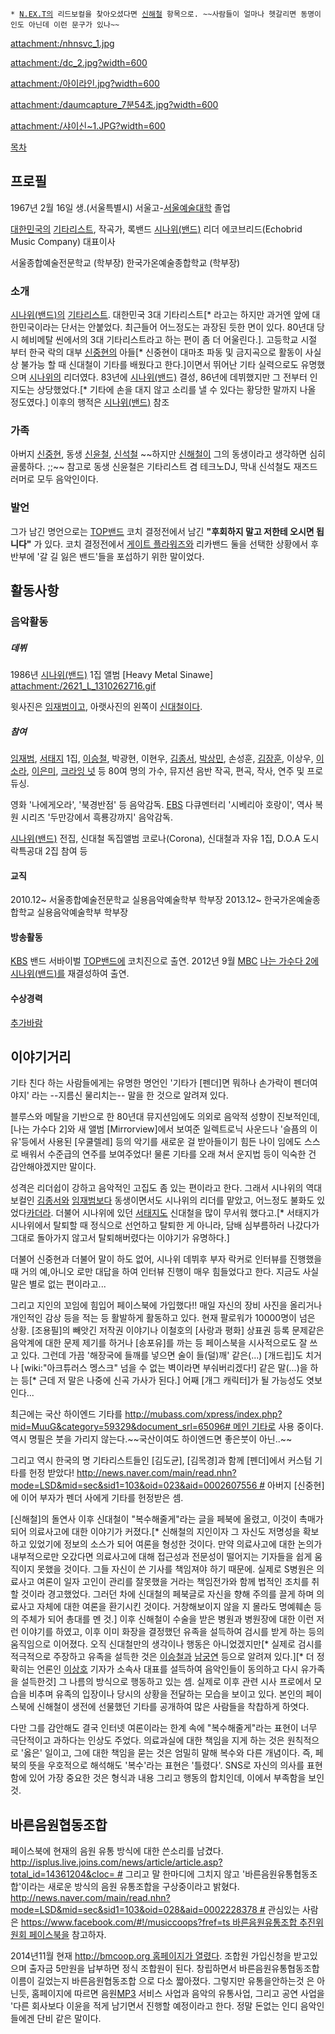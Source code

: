  * [[N.EX.T]]의 리드보컬을 찾아오셨다면 [[신해철]] 항목으로. ~~사람들이 얼마나 헷갈리면 동명이인도 아닌데 이런 문구가 있나~~

attachment:/nhnsvc_1.jpg

attachment:/dc_2.jpg?width=600

attachment:/아이라인.jpg?width=600

attachment:/daumcapture_7분54초.jpg?width=600

attachment:/샤이신~1.JPG?width=600

[[목차]]

== 프로필 == 

1967년 2월 16일 생.(서울특별시) 서울고-[[서울예술대학]] 졸업 

[[대한민국]]의 [[기타리스트]], 작곡가, 록밴드 [[시나위(밴드)]] 리더 
에코브리드(Echobrid Music Company) 대표이사 

서울종합예술전문학교 (학부장) 
한국가온예술종합학교 (학부장) 

=== 소개 === 

[[시나위(밴드)]]의 [[기타리스트]]. 대한민국 3대 기타리스트[* 라고는 하지만 과거엔 앞에 대한민국이라는 단서는 안붙었다. 최근들어 어느정도는 과장된 듯한 면이 있다. 80년대 당시 헤비메탈 씬에서의 3대 기타리스트라고 하는 편이 좀 더 어울린다.]. 고등학교 시절 부터 한국 락의 대부 [[신중현]]의 아들[* 신중현이 대마초 파동 및 금지곡으로 활동이 사실상 불가능 할 때 신대철이 기타를 배웠다고 한다.]이면서 뛰어난 기타 실력으로도 유명했으며 [[시나위]]의 리더였다. 83년에 [[시나위(밴드)]] 결성, 86년에 데뷔했지만 그 전부터 인지도는 상당했었다.[* 기타에 손을 대지 않고 소리를 낼 수 있다는 황당한 말까지 나올 정도였다.] 이후의 행적은 [[시나위(밴드)]] 참조 

=== 가족 === 

아버지 [[신중현]], 동생 [[신윤철]], [[신석철]] ~~하지만 [[신해철]]이 그의 동생이라고 생각하면 심히 골룸하다. ;;~~
참고로 동생 신윤철은 기타리스트 겸 테크노DJ, 막내 신석철도 재즈드러머로 모두 음악인이다.

=== 발언 === 

그가 남긴 명언으로는 [[TOP밴드]] 코치 결정전에서 남긴 '''"후회하지 말고 저한테 오시면 됩니다"''' 가 있다. 코치 결정전에서 [[게이트 플라워즈]]와 리카밴드 둘을 선택한 상황에서 후반부에 '갈 길 잃은 밴드'들을 포섭하기 위한 말이었다.

== 활동사항 == 

=== 음악활동 === 

===== 데뷔 ===== 

1986년 [[시나위(밴드)]] 1집 앨범 [Heavy Metal Sinawe] 
attachment:/2621_L_1310262716.gif

윗사진은 [[임재범]]이고, 아랫사진의 왼쪽이 [[신대철]]이다. 

===== 참여 ===== 

[[임재범]], [[서태지]] 1집, [[이승철]], 박광현, 이현우, [[김종서]], [[박상민]], 손성훈, [[김장훈]], 이상우, [[이소라]], [[이은미]], [[크라잉 넛]] 등 80여 명의 가수, 뮤지션 음반 작곡, 편곡, 작사, 연주 및 프로듀싱. 

영화 '나에게오라', '북경반점' 등 음악감독. 
[[EBS]] 다큐멘터리 '시베리아 호랑이', 역사 복원 시리즈 '두만강에서 흑룡강까지' 음악감독. 

[[시나위(밴드)]] 전집, 신대철 독집앨범 코로나(Corona), 신대철과 자유 1집, D.O.A  
도시락특공대 2집 참여 등 

==== 교직 ==== 

2010.12~ 서울종합예술전문학교 실용음악예술학부 학부장 
2013.12~ 한국가온예술종합학교 실용음악예술학부 학부장 

==== 방송활동 ==== 

[[KBS]] 밴드 서바이벌 [[TOP밴드]]에 코치진으로 출연. 
2012년 9월 [[MBC]] [[나는 가수다 2]]에 [[시나위(밴드)]]를 재결성하여 출연. 

==== 수상경력 ==== 

[[추가바람]]

== 이야기거리 ==
기타 친다 하는 사람들에게는 유명한 명언인 '기타가 [펜더]면 뭐하나 손가락이 펜더여야지' 라는 --지름신 물리치는-- 말을 한 것으로 알려져 있다. 

블루스와 메탈을 기반으로 한 80년대 뮤지션임에도 의외로 음악적 성향이 진보적인데, [나는 가수다 2]와 새 앨범 [Mirrorview]에서 보여준 일렉트로닉 사운드나 '슬픔의 이유'등에서 사용된 [우쿨렐레] 등의 악기를 새로운 걸 받아들이기 힘든 나이 임에도 스스로 배워서 수준급의 연주를 보여주었다! 물론 기타를 오래 쳐서 운지법 등이 익숙한 건 감안해야겠지만 말이다. 

성격은 리더쉽이 강하고 음악적인 고집도 좀 있는 편이라고 한다. 그래서 시나위의 역대 보컬인 [[김종서]]와 [[임재범]]보다 동생이면서도 시나위의 리더를 맡았고, 어느정도 불화도 있었다[[카더라]]. 더불어 시나위에 있던 [[서태지]]도 신대철을 많이 무서워 했다고.[* 서태지가 시나위에서 탈퇴할 때 정식으로 선언하고 탈퇴한 게 아니라, 담배 심부름하러 나갔다가 그대로 돌아가지 않고서 탈퇴해버렸다는 이야기가 유명하다.]

더불어 신중현과 더불어 말이 하도 없어, 시나위 데뷔후 부자 락커로 인터뷰를 진행했을 때 거의 예,아니오 로만 대답을 하여 인터뷰 진행이 매우 힘들었다고 한다. 지금도 사실 말은 별로 없는 편이라고...

그리고 지인의 꼬임에 힘입어 페이스북에 가입했다!! 매일 자신의 장비 사진을 올리거나 개인적인 감상 등을 적는 등 활발하게 활동하고 있다.  현재 팔로워가 10000명이 넘은 상황. [조용필]의 빼앗긴 저작권 이야기나 이철호의 [사랑과 평화] 상표권 등록 문제같은 음악계에 대한 문제 제기를 하거나 [송포유]를 까는 등 페이스북을 시사적으로도 잘 쓰고 있다. 그런데 가끔 '해장국에 들깨를 넣으면 술이 들(덜)깨' 같은(...) [개드립]도 치거나 [wiki:"아크튜러스 멩스크" 넘을 수 없는 벽이라면 부숴버리겠다!] 같은 말(...)을 하는 등[* 근데 저 말은 나중에 신곡 가사가 된다.] 어째 [개그 캐릭터]가 될 가능성도 엿보인다... 

최근에는 국산 하이엔드 기타를 [[http://mubass.com/xpress/index.php?mid=MuuG&category=59329&document_srl=65096# 메인 기타]]로 사용 중이다. 역시 명필은 붓을 가리지 않는다.~~국산이여도 하이엔드면 좋은붓이 아닌..~~

그리고 역시 한국의 명 기타리스트들인 [김도균], [김목경]과 함께 [펜더]에서 커스텀 기타를 헌정 받았다! [[http://news.naver.com/main/read.nhn?mode=LSD&mid=sec&sid1=103&oid=023&aid=0002607556 #]] 아버지 [신중현]에 이어 부자가 펜더 사에게 기타를 헌정받은 셈. 

[신해철]의 돌연사 이후 신대철이 "복수해줄게"라는 글을 페북에 올렸고, 이것이 촉매가 되어 의료사고에 대한 이야기가 커졌다.[* 신해철의 지인이자 그 자신도 저명성을 확보하고 있었기에 정보의 소스가 되어 여론을 형성한 것이다. 만약 의료사고에 대한 논의가 내부적으로만 오갔다면 의료사고에 대해 접근성과 전문성이 떨어지는 기자들을 쉽게 움직이지 못했을 것이다. 그들 자신이 쓴 기사를 책임져야 하기 때문에. 실제로 S병원은 의료사고 여론이 일자 고인이 관리를 잘못했을 거라는 책임전가와 함께 법적인 조치를 취할 것이라 경고했었다. 그러던 차에 신대철의 페북글로 자신을 향해 주의를 끌게 하며 의료사고 자체에 대한 여론을 환기시킨 것이다. 거창해보이지 않을 지 몰라도 명예훼손 등의 주체가 되어 총대를 멘 것.] 이후 신해철이 수술을 받은 병원과 병원장에 대한 이런 저런 이야기를 하였고, 이후 이미 화장을 결정했던 유족을 설득하여 검시를 받게 하는 등의 움직임으로 이어졌다. 오직 신대철만의 생각이나 행동은 아니었겠지만[* 실제로 검시를 적극적으로 주장하고 유족을 설득한 것은 [[이승철]]과 [[남궁연]] 등으로 알려져 있다.][* 더 정확히는 언론인 [[이상호]] 기자가 소속사 대표를 설득하여 음악인들이 동의하고 다시 유가족을 설득한것] 그 나름의 방식으로 행동하고 있는 셈. 실제로 이후 관련 시사 프로에서 모습을 비추며 유족의 입장이나 당시의 상황을 전달하는 모습을 보이고 있다. 본인의 페이스북에 신해철이 생전에 선물했던 기타를 공개하여 많은 사람들을 착찹하게 하엿다.

다만 그를 감안해도 결국 인터넷 여론이라는 한계 속에 "복수해줄게"라는 표현이 너무 극단적이고 과하다는 인상도 주었다. 의료과실에 대한 책임을 지게 하는 것은 원칙적으로 '옳은' 일이고, 그에 대한 책임을 묻는 것은 엄밀히 말해 복수와 다른 개념이다. 즉, 페북의 뜻을 우호적으로 해석해도 '복수'라는 표현은 '틀렸다'. SNS로 자신의 의사를 표현함에 있어 가장 중요한 것은 형식과 내용 그리고 행동의 합치인데, 이에서 부족함을 보인 것.

== 바른음원협동조합 == 
페이스북에 현재의 음원 유통 방식에 대한 쓴소리를 남겼다. [[http://isplus.live.joins.com/news/article/article.asp?total_id=14361204&cloc= #]] 그리고 말 한마디에 그치지 않고 '바른음원유통협동조합'이라는 새로운 방식의 음원 유통조합을 구상중이라고 밝혔다. [[http://news.naver.com/main/read.nhn?mode=LSD&mid=sec&sid1=103&oid=028&aid=0002228378 #]] 관심있는 사람은 [[https://www.facebook.com/#!/musiccoops?fref=ts 바른음원유통조합 추진위원회 페이스북]]을 참고하자.

2014년11월 현재  [[http://bmcoop.org 홈페이지가 열렸다]]. 조합원 가입신청을 받고있으며 출자금 5만원을 납부하면 정식 조합원이 된다. 창립하면서 바른음원유통협동조합 이름이 길었는지 바른음원협동조합 으로 다소 짧아졌다. 그렇지만 유통을안하는것 은 아닌듯, 홈페이지에 따르면 음원[[MP3]] 서비스 사업과 음악의 유통사업, 그리고 공연 사업을 '다른 회사보다 이윤을 적게 남기면서 진행할 예정이라고 한다. 정말 돈없는 인디 음악인들에겐 단비 같은 말이다. 
 
